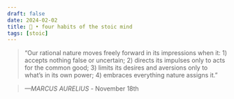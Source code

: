 ```yaml
---
draft: false 
date: 2024-02-02
title: 🗿 • four habits of the stoic mind
tags: [stoic]
---
```


>  “Our rational nature moves freely forward in its impressions when it: 1) accepts nothing false or uncertain; 2) directs its impulses only to acts for the common good; 3) limits its desires and aversions only to what’s in its own power; 4) embraces everything nature assigns it.”

> *—MARCUS AURELIUS* - November 18th